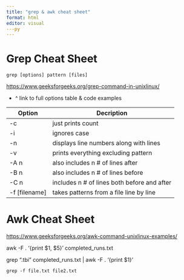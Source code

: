 ```yaml
---
title: "grep & awk cheat sheet"
format: html
editor: visual
---py
---
```


# Grep Cheat Sheet

```         
grep [options] pattern [files]
```

<https://www.geeksforgeeks.org/grep-command-in-unixlinux/>

-   \^ link to full options table & code examples

| Option          | Decription                                   |
|-----------------|----------------------------------------------|
| -c              | just prints count                            |
| -i              | ignores case                                 |
| -n              | displays line numbers along with lines       |
| -v              | prints everything excluding pattern          |
| -A n            | also includes n \# of lines after            |
| -B n            | also includes n \# of lines before           |
| -C n            | includes n \# of lines both before and after |
| -f \[filename\] | takes patterns from a file line by line      |

# Awk Cheat Sheet

<https://www.geeksforgeeks.org/awk-command-unixlinux-examples/>

awk -F . '{print \$1, \$5}' completed_runs.txt

grep ".tbi" completed_runs.txt \| awk -F . '{print \$1}'

```         
grep -f file.txt file2.txt
```
